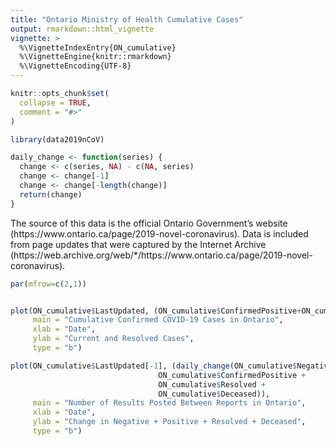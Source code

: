 ```yaml
---
title: "Ontario Ministry of Health Cumulative Cases"
output: rmarkdown::html_vignette
vignette: >
  %\VignetteIndexEntry{ON_cumulative}
  %\VignetteEngine{knitr::rmarkdown}
  %\VignetteEncoding{UTF-8}
---
```


```r
knitr::opts_chunk$set(
  collapse = TRUE,
  comment = "#>"
)
```

```r
library(data2019nCoV)

daily_change <- function(series) {
  change <- c(series, NA) - c(NA, series)
  change <- change[-1]
  change <- change[-length(change)]
  return(change)
}
```

The source of this data is the official Ontario Government's website (https://www.ontario.ca/page/2019-novel-coronavirus). Data is included from page updates that were captured by the Internet Archive (https://web.archive.org/web/*/https://www.ontario.ca/page/2019-novel-coronavirus).

```r

par(mfrow=c(2,1))


plot(ON_cumulative$LastUpdated, (ON_cumulative$ConfirmedPositive+ON_cumulative$Resolved),
     main = "Cumulative Confirmed COVID-19 Cases in Ontario",
     xlab = "Date",
     ylab = "Current and Resolved Cases",
     type = "b")

plot(ON_cumulative$LastUpdated[-1], (daily_change(ON_cumulative$Negative + 
                                 ON_cumulative$ConfirmedPositive + 
                                 ON_cumulative$Resolved +
                                 ON_cumulative$Deceased)),
     main = "Number of Results Posted Between Reports in Ontario",
     xlab = "Date",
     ylab = "Change in Negative + Positive + Resolved + Deceased",
     type = "b")

```